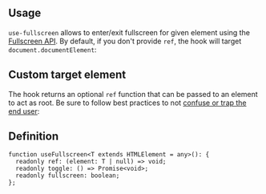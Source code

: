 

## Usage

`use-fullscreen` allows to enter/exit fullscreen for given element using the [Fullscreen API](https://developer.mozilla.org/en-US/docs/Web/API/Fullscreen_API).
By default, if you don't provide `ref`, the hook will target `document.documentElement`:

<Demo data={HooksDemos.useFullscreenDemo} />

## Custom target element

The hook returns an optional `ref` function that can be passed to an element to act as root.
Be sure to follow best practices to not [confuse or trap the end user](https://developer.mozilla.org/en-US/docs/Web/API/Fullscreen_API/Guide#things_your_users_want_to_know):

<Demo data={HooksDemos.useFullscreenRefDemo} />

## Definition

```tsx
function useFullscreen<T extends HTMLElement = any>(): {
  readonly ref: (element: T | null) => void;
  readonly toggle: () => Promise<void>;
  readonly fullscreen: boolean;
};
```
